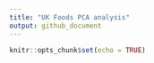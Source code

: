 ```yaml
---
title: "UK Foods PCA analysis"
output: github_document
---
```


```r
knitr::opts_chunk$set(echo = TRUE)
```

```r

```

